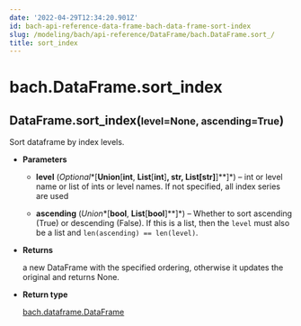 ```yaml
---
date: '2022-04-29T12:34:20.901Z'
id: bach-api-reference-data-frame-bach-data-frame-sort-index
slug: /modeling/bach/api-reference/DataFrame/bach.DataFrame.sort_/
title: sort_index
---
```


# bach.DataFrame.sort_index

<div class="method">
<h2 class="signature-class"><span class="additional-name">DataFrame.</span><span class="name">sort_index(</span><small class="parameter-list"><span class="parameter" id="level">level=None</span>, <span class="parameter" id="ascending">ascending=True</span></small>)</h2>


<div class="content">

Sort dataframe by index levels.


* **Parameters**

    
    * **level** (*Optional**[**Union**[**int**, **List**[**int**]**, **str**, **List**[**str**]**]**]*) – int or level name or list of ints or level names.
    If not specified, all index series are used


    * **ascending** (*Union**[**bool**, **List**[**bool**]**]*) – Whether to sort ascending (True) or descending (False). If this is a list, then the
    `level` must also be a list and `len(ascending) == len(level)`.



* **Returns**

    a new DataFrame with the specified ordering,
    otherwise it updates the original and returns None.



* **Return type**

    [bach.dataframe.DataFrame](/docs/modeling/bach/api-reference/DataFrame/bach.DataFrame/#bach.DataFrame)



</div>

</div>
